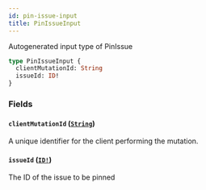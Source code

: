 ```yaml
---
id: pin-issue-input
title: PinIssueInput
---
```


Autogenerated input type of PinIssue

```graphql
type PinIssueInput {
  clientMutationId: String
  issueId: ID!
}
```

### Fields

#### `clientMutationId` ([`String`](/docs/api/scalars/string))

A unique identifier for the client performing the mutation.

#### `issueId` ([`ID!`](/docs/api/scalars/id))

The ID of the issue to be pinned
